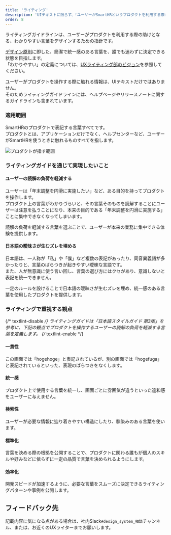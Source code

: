 ```yaml
---
title: 'ライティング'
description: 'UIテキストに限らず、「ユーザーがSmartHRというプロダクトを利用する際に助けとなる言葉をデザインする」ためのツールを提供します。'
order: 8
---
```


ライティングガイドラインは、ユーザーがプロダクトを利用する際の助けとなる、わかりやすい言葉をデザインするための指針です。 

[デザイン原則](/products/principles/)に即した、簡潔で統一感のある言葉を、誰でも迷わずに決定できる状態を目指します。  
「わかりやすい」の定義については、[UXライティング部のビジョン](https://smarthr-inc.docbase.io/posts/2438010)を参照してください。  

ユーザーがプロダクトを操作する際に触れる情報は、UIテキストだけではありません。    
そのためライティングガイドラインには、ヘルプページやリリースノートに関するガイドラインも含まれています。  

### 適用範囲
SmartHRのプロダクトで表記する言葉すべてです。  
プロダクトとは、アプリケーションだけでなく、ヘルプセンターなど、ユーザーがSmartHRを使うときに触れるものすべてを指します。

![プロダクトが指す範囲](./images/Contents_Concept.png)

### ライティングガイドを通じて実現したいこと
#### ユーザーの読解の負荷を軽減する
ユーザーは「年末調整を円滑に実施したい」など、ある目的を持ってプロダクトを操作します。  
プロダクト上の言葉がわかりづらいと、その言葉そのものを読解することにユーザーは注意を払うことになり、本来の目的である「年末調整を円滑に実施する」ことに集中できなくなってしまいます。

読解の負荷を軽減する言葉を選ぶことで、ユーザーが本来の業務に集中できる体験を提供します。

#### 日本語の曖昧さが生むズレを埋める
日本語は、一人称が「私」や「僕」など複数の表記があったり、同音異義語が多かったりと、言葉のばらつきが起きやすい曖昧な言語です。  
また、人が無意識に使う言い回し、言葉の選び方にはクセがあり、意識しないと表記を統一できません。

一定のルールを設けることで日本語の曖昧さが生むズレを埋め、統一感のある言葉を使用したプロダクトを提供します。

### ライティングで重視する観点

{/* textlint-disable */}
ライティングガイドは「日本語スタイルガイド 第3版」を参考に、下記の観点でプロダクトを操作するユーザーの読解の負荷を軽減する言葉を定義します。
{/* textlint-enable */}

#### 一貫性
この画面では「hogehoge」と表記されているが、別の画面では「hogefuga」と表記されているといった、表現のばらつきをなくします。
#### 統一感
プロダクト上で使用する言葉を統一し、画面ごとに雰囲気が違うといった違和感をユーザーに与えません。
#### 検索性
ユーザーが必要な情報に辿り着きやすい構造にしたり、馴染みのある言葉を使います。
#### 標準化
言葉を決める際の根拠を公開することで、プロダクトに関わる誰もが個人のスキルや好みなどに依らずに一定の品質で言葉を決められるようにします。
#### 効率化
開発スピードが加速するように、必要な言葉をスムーズに決定できるライティングパターンや事例を公開します。

## フィードバック先
記載内容に気になる点がある場合は、社内Slack`#design_system_相談`チャンネル、または、お近くのUXライターまでお願いします。
